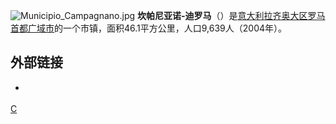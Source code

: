 [[File:Municipio_Campagnano.jpg|thumb]]
'''坎帕尼亚诺-迪罗马'''（{{lang-it|Campagnano di Roma}}）是[[意大利|意大利]][[拉齐奥大区|拉齐奥大区]][[罗马首都广域市|罗马首都广域市]]的一个市镇，面积46.1平方公里，人口9,639人（2004年）。

==外部链接==
* {{Official website|https://www.comunecampagnano.it/}} {{it}}

{{羅馬首都廣域市市鎮}}
{{Italy-geo-stub}}

[[Category:罗马首都广域市市镇|C]]